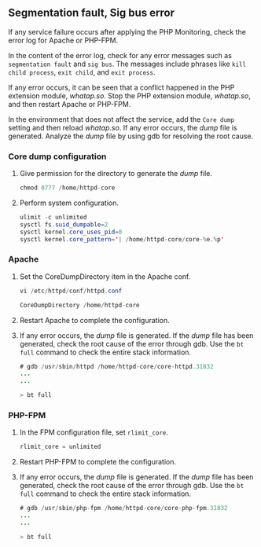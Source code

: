 ## Segmentation fault, Sig bus error

If any service failure occurs after applying the PHP Monitoring, check the error log for Apache or PHP-FPM.

In the content of the error log, check for any error messages such as `segmentation fault` and `sig bus`. The messages include phrases like `kill child process`, `exit child`, and `exit process`. 

If any error occurs, it can be seen that a conflict happened in the PHP extension module, *whatap.so*. Stop the PHP extension module, *whatap.so*, and then restart Apache or PHP-FPM.

In the environment that does not affect the service, add the `Core dump` setting and then reload *whatap.so*. If any error occurs, the *dump* file is generated. Analyze the *dump* file by using gdb for resolving the root cause. 

### Core dump configuration

1. Give permission for the directory to generate the *dump* file.

   ```java
   chmod 0777 /home/httpd-core
   ```

2. Perform system configuration.

   ```java
   ulimit -c unlimited
   sysctl fs.suid_dumpable=2
   sysctl kernel.core_uses_pid=0
   sysctl kernel.core_pattern='| /home/httpd-core/core-%e.%p'
   ```

### Apache

1. Set the CoreDumpDirectory item in the Apache conf. 

   ```java
   vi /etc/httpd/conf/httpd.conf

   CoreDumpDirectory /home/httpd-core
   ```

2. Restart Apache to complete the configuration. 

3. If any error occurs, the *dump* file is generated. If the *dump* file has been generated, check the root cause of the error through gdb. Use the `bt full` command to check the entire stack information.

   ```java
   # gdb /usr/sbin/httpd /home/httpd-core/core-httpd.31832
   ...
   ...

   > bt full
   ```

### PHP-FPM

1. In the FPM configuration file, set `rlimit_core`. 

   ```java
   rlimit_core = unlimited
   ```

2. Restart PHP-FPM to complete the configuration. 

3. If any error occurs, the *dump* file is generated. If the *dump* file has been generated, check the root cause of the error through gdb. Use the `bt full` command to check the entire stack information.

   ```java
   # gdb /usr/sbin/php-fpm /home/httpd-core/core-php-fpm.31832
   ...
   ...

   > bt full
   ```
